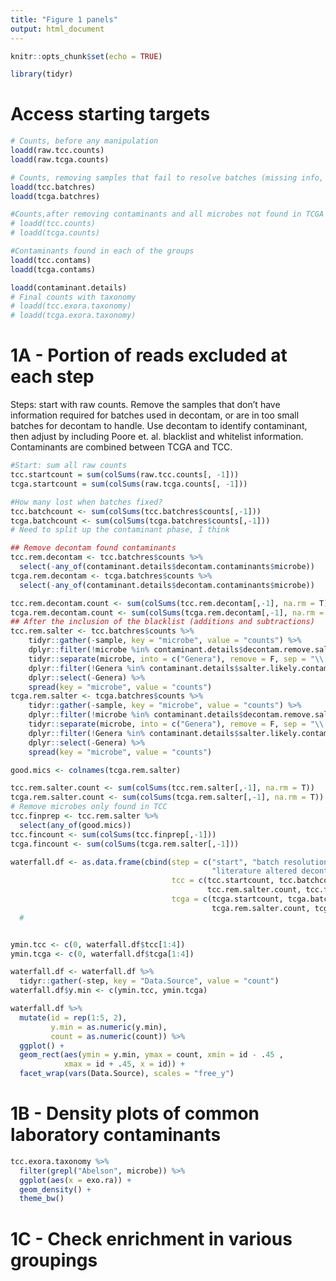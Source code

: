```yaml
---
title: "Figure 1 panels"
output: html_document
---
```


```r
knitr::opts_chunk$set(echo = TRUE)

library(tidyr)
```

# Access starting targets

```r
# Counts, before any manipulation
loadd(raw.tcc.counts)
loadd(raw.tcga.counts)

# Counts, removing samples that fail to resolve batches (missing info, etc.)
loadd(tcc.batchres)
loadd(tcga.batchres)

#Counts,after removing contaminants and all microbes not found in TCGA
# loadd(tcc.counts)
# loadd(tcga.counts)

#Contaminants found in each of the groups
loadd(tcc.contams)
loadd(tcga.contams)

loadd(contaminant.details)
# Final counts with taxonomy
# loadd(tcc.exora.taxonomy)
# loadd(tcga.exora.taxonomy)
```

# 1A - Portion of reads excluded at each step

Steps: start with raw counts. Remove the samples that don't have information required for batches used in decontam, or are in too small batches for decontam to handle. Use decontam to identify contaminant, then adjust by including Poore et. al. blacklist and whitelist information. Contaminants are combined between TCGA and TCC.
```r
#Start: sum all raw counts
tcc.startcount = sum(colSums(raw.tcc.counts[, -1]))
tcga.startcount = sum(colSums(raw.tcga.counts[, -1]))

#How many lost when batches fixed?
tcc.batchcount <- sum(colSums(tcc.batchres$counts[,-1]))
tcga.batchcount <- sum(colSums(tcga.batchres$counts[,-1]))
# Need to split up the contaminant phase, I think

## Remove decontam found contaminants
tcc.rem.decontam <- tcc.batchres$counts %>%
  select(-any_of(contaminant.details$decontam.contaminants$microbe))
tcga.rem.decontam <- tcga.batchres$counts %>%
  select(-any_of(contaminant.details$decontam.contaminants$microbe))

tcc.rem.decontam.count <- sum(colSums(tcc.rem.decontam[,-1], na.rm = T))
tcga.rem.decontam.count <- sum(colSums(tcga.rem.decontam[,-1], na.rm = T))
## After the inclusion of the blacklist (additions and subtractions)
tcc.rem.salter <- tcc.batchres$counts %>%
    tidyr::gather(-sample, key = "microbe", value = "counts") %>%
    dplyr::filter(!microbe %in% contaminant.details$decontam.remove.salter$microbe) %>%
    tidyr::separate(microbe, into = c("Genera"), remove = F, sep = "\\.") %>%
    dplyr::filter(!Genera %in% contaminant.details$salter.likely.contaminants) %>%
    dplyr::select(-Genera) %>%
    spread(key = "microbe", value = "counts")
tcga.rem.salter <- tcga.batchres$counts %>%
    tidyr::gather(-sample, key = "microbe", value = "counts") %>%
    dplyr::filter(!microbe %in% contaminant.details$decontam.remove.salter$microbe) %>%
    tidyr::separate(microbe, into = c("Genera"), remove = F, sep = "\\.") %>%
    dplyr::filter(!Genera %in% contaminant.details$salter.likely.contaminants) %>%
    dplyr::select(-Genera) %>%
    spread(key = "microbe", value = "counts")

good.mics <- colnames(tcga.rem.salter)

tcc.rem.salter.count <- sum(colSums(tcc.rem.salter[,-1], na.rm = T))
tcga.rem.salter.count <- sum(colSums(tcga.rem.salter[,-1], na.rm = T))
# Remove microbes only found in TCC
tcc.finprep <- tcc.rem.salter %>%
  select(any_of(good.mics))
tcc.fincount <- sum(colSums(tcc.finprep[,-1]))
tcga.fincount <- sum(colSums(tcga.rem.salter[,-1]))
```

```r
waterfall.df <- as.data.frame(cbind(step = c("start", "batch resolution", "initial decontam",
                                             "literature altered decontam", "Remove TCC only"),
                                    tcc = c(tcc.startcount, tcc.batchcount, tcc.rem.decontam.count,
                                            tcc.rem.salter.count, tcc.fincount),
                                    tcga = c(tcga.startcount, tcga.batchcount, tcga.rem.decontam.count,
                                             tcga.rem.salter.count, tcga.fincount)))
  # 


ymin.tcc <- c(0, waterfall.df$tcc[1:4])
ymin.tcga <- c(0, waterfall.df$tcga[1:4])

waterfall.df <- waterfall.df %>%
  tidyr::gather(-step, key = "Data.Source", value = "count")
waterfall.df$y.min <- c(ymin.tcc, ymin.tcga)
```

```r
waterfall.df %>%
  mutate(id = rep(1:5, 2),
         y.min = as.numeric(y.min),
         count = as.numeric(count)) %>%
  ggplot() +
  geom_rect(aes(ymin = y.min, ymax = count, xmin = id - .45 ,
            xmax = id + .45, x = id)) +
  facet_wrap(vars(Data.Source), scales = "free_y")
```

# 1B - Density plots of common laboratory contaminants

```r
tcc.exora.taxonomy %>%
  filter(grepl("Abelson", microbe)) %>%
  ggplot(aes(x = exo.ra)) +
  geom_density() +
  theme_bw()
```

# 1C - Check enrichment in various groupings
